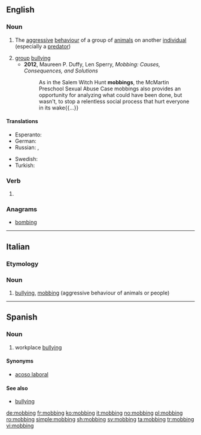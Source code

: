 {{also|Mobbing}}
==English==

===Noun===
{{wikipedia}}
{{en-noun}}

# {{label|en|biology}} The [[aggressive]] [[behaviour]] of a group of [[animal]]s on another [[individual]] (especially a [[predator]])
# [[group]] [[bullying]]
#* '''2012''', Maureen P. Duffy, Len Sperry, ''Mobbing: Causes, Consequences, and Solutions''
#*: As in the Salem Witch Hunt '''mobbings''', the McMartin Preschool Sexual Abuse Case mobbings also provides{{SIC}} an opportunity for analyzing what could have been done, but wasn't, to stop a relentless social process that hurt everyone in its wake{{...}}

====Translations====
{{trans-top|group bullying}}
* Esperanto: {{t|eo|ĉikanado}}
* German: {{t+|de|Mobbing|n}}
* Russian: {{t+|ru|тра́вля|f}}, {{t+|ru|мо́ббинг|m}}
{{trans-mid}}
* Swedish: {{t+|sv|mobbning|c}}
* Turkish: {{t+|tr|bezdiri}}
{{trans-bottom}}

===Verb===
{{head|en|present participle}}

# {{present participle of|mob|lang=en|nocat=1}}

===Anagrams===
* [[bombing#English|bombing]]

----

==Italian==

===Etymology===
{{etyl|en|it}}

===Noun===
{{head|it|noun|g=m|invariable}}

# [[bullying]], [[#English|mobbing]] (aggressive behaviour of animals or people)

----

==Spanish==

===Noun===
{{wikipedia|lang=es}}
{{es-noun|m|-}}

# workplace [[bullying]]

====Synonyms====
* [[acoso laboral]]

====See also====
* [[bullying]]

[[de:mobbing]]
[[fr:mobbing]]
[[ko:mobbing]]
[[it:mobbing]]
[[no:mobbing]]
[[pl:mobbing]]
[[ro:mobbing]]
[[simple:mobbing]]
[[sh:mobbing]]
[[sv:mobbing]]
[[ta:mobbing]]
[[tr:mobbing]]
[[vi:mobbing]]